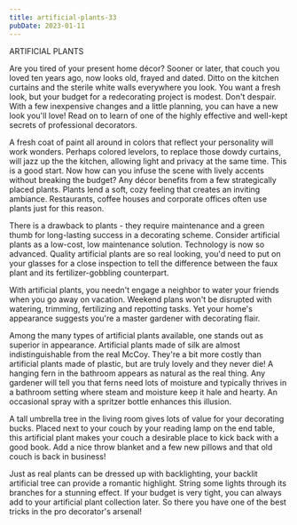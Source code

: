 ```yaml
---
title: artificial-plants-33
pubDate: 2023-01-11
---
```


ARTIFICIAL PLANTS 

Are you tired of your present home décor? Sooner or later, that couch you loved ten years ago, now looks old, frayed and dated. Ditto on the kitchen curtains and the sterile white walls everywhere you look. You want a fresh look, but your budget for a redecorating project is modest. Don't despair. With a few inexpensive changes and a little planning, you can have a new look you'll love! Read on to learn of one of the highly effective and well-kept secrets of professional decorators.

A fresh coat of paint all around in colors that reflect your personality will work wonders. Perhaps colored levelors, to replace those dowdy curtains, will jazz up the the kitchen, allowing light and privacy at the same time. This is a good start. Now how can you infuse the scene with lively accents without breaking the budget? Any décor benefits from a few strategically placed plants. Plants lend a soft, cozy feeling that creates an inviting ambiance. Restaurants, coffee houses and corporate offices often use plants just for this reason.

There is a drawback to plants - they require maintenance and a green thumb for long-lasting success in a decorating scheme. Consider artificial plants as a low-cost, low maintenance solution. Technology is now so advanced. Quality artificial plants are so real looking, you'd need to put on your glasses for a close inspection to tell the difference between the faux plant and its fertilizer-gobbling counterpart.

With artificial plants, you needn't engage a neighbor to water your friends when you go away on vacation. Weekend plans won't be disrupted with watering, trimming, fertilizing and repotting tasks. Yet your home's appearance suggests you're a master gardener with decorating flair.

Among the many types of artificial plants available, one stands out as superior in appearance. Artificial plants made of silk are almost indistinguishable from the real McCoy. They're a bit more costly than artificial plants made of plastic, but are truly lovely and they never die! A hanging fern in the bathroom appears as natural as the real thing. Any gardener will tell you that ferns need lots of moisture and typically thrives in a bathroom setting where steam and moisture keep it hale and hearty. An occasional spray with a spritzer bottle enhances this illusion.

A tall umbrella tree in the living room gives lots of value for your decorating bucks. Placed next to your couch by your reading lamp on the end table, this artificial plant makes your couch a desirable place to kick back with a good book. Add a nice throw blanket and a few new pillows and that old couch is back in business!

Just as real plants can be dressed up with backlighting, your backlit artificial tree can provide a romantic highlight. String some lights through its branches for a stunning effect. If your budget is very tight, you can always add to your artificial plant collection later. So there you have one of the best tricks in the pro decorator's arsenal!